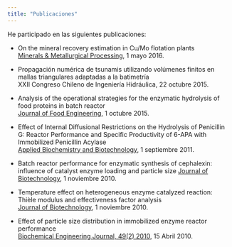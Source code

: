 ```yaml
---
title: "Publicaciones"
---
```


He participado en las siguientes publicaciones:

* On the mineral recovery estimation in Cu/Mo flotation plants  
[Minerals & Metallurgical Processing](http://mmp.smenet.org/issue.cfm?issueid=280), 
1 mayo 2016.

* Propagación numérica de tsunamis utilizando volúmenes finitos en mallas triangulares adaptadas a la batimetría  
XXII Congreso Chileno de Ingeniería Hidráulica, 
22 octubre 2015.

* Analysis of the operational strategies for the enzymatic hydrolysis of food proteins in batch reactor    
[Journal of Food Engineering ](https://www.sciencedirect.com/science/article/abs/pii/S0260877415300303), 
1 octubre 2015.

* Effect of Internal Diffusional Restrictions on the Hydrolysis of Penicillin G: Reactor Performance and Specific Productivity of 6-APA with Immobilized Penicillin Acylase  
[Applied Biochemistry and Biotechnology](https://link.springer.com/article/10.1007/s12010-011-9262-7), 
1 septiembre 2011.  

* Batch reactor performance for enzymatic synthesis of cephalexin: influence of catalyst enzyme loading and particle size
[Journal of Biotechnology](https://www.sciencedirect.com/science/article/abs/pii/S0168165610005912), 
1 noviembre 2010.

* Temperature effect on heterogeneous enzyme catalyzed reaction: Thièle modulus and effectiveness factor analysis  
[Journal of Biotechnology](http://dx.doi.org/10.1016/j.jbiotec.2010.09.491), 
1 noviembre 2010.

* Effect of particle size distribution in immobilized enzyme reactor performance  
[Biochemical Engineering Journal, 49(2) 2010](http://www.sciencedirect.com/science/article/pii/S1369703X10000124), 
15 Abril 2010.